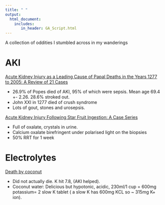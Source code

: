 ```yaml
---
title: " "
output: 
  html_document:
    includes:
       in_header: GA_Script.html
---
```

A collection of oddities I stumbled across in my wanderings

# AKI

[Acute Kidney Injury as a Leading Cause of Papal Deaths in the Years 1277 to 2005: A Review of 21 Cases](http://www.ectrx.org/detail/supplement/2023/21/6/2/87/0)

-   26.9% of Popes died of AKI, 95% of which were sepsis. Mean age 69.4 +- 2.26. 28.6% stroked out.
-   John XXI in 1277 died of crush syndrome
-   Lots of gout, stones and urosepsis.

[Acute Kidney Injury Following Star Fruit Ingestion: A Case Series](10.1016/j.wem.2020.11.003)

-   Full of oxalate, crystals in urine. 
-   Calcium oxalate birefringent under polarised light on the biopsies
-   50% RRT for 1 week

# Electrolytes

[Death by coconut ](https://pubmed.ncbi.nlm.nih.gov/24550410/)

-   Did not actually die. K hit 7.8, (AKI helped).
-   Coconut water: Delicious but hypotonic, acidic, 230ml/1 cup = 600mg potassium= 2 slow K tablet ( a slow K has 600mg KCL so ~ 315mg K+ ion).